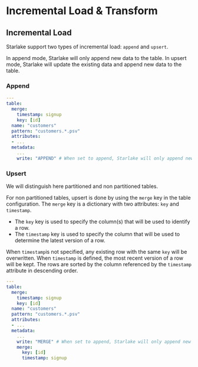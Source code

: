 # Incremental Load & Transform


## Incremental Load

Starlake support two types of incremental load: `append` and `upsert`.

In append mode, Starlake will only append new data to the table. In upsert mode, Starlake will update the existing data and append new data to the table.

### Append

```yaml {11}
---
table:
  merge:
    timestamp: signup
    key: [id]
  name: "customers"
  pattern: "customers.*.psv"
  attributes:
  - ...
  metadata:
    ...
    write: "APPEND" # When set to append, Starlake will only append new data to the table.
```

### Upsert
We will distinguish here partitioned and non partitioned tables.

For non partitioned tables, upsert is done by using the `merge` key in the table configuration. The `merge` key is a dictionary with two attributes: `key` and `timestamp`.
- The `key` key is used to specify the column(s) that will be used to identify a row.
- The `timestamp` key is used to specify the column that will be used to determine the latest version of a row.

When `timestamp`is not specified, any existing row with the same `key` will be overwritten.
When `timestamp` is defined, the most recent version of a row will be kept. The rows are sorted by the column referenced by the `timestamp` attribute in descending order.

```yaml
---
table:
  merge:
    timestamp: signup
    key: [id]
  name: "customers"
  pattern: "customers.*.psv"
  attributes:
  - ...
  metadata:
    ...
    write: "MERGE" # When set to append, Starlake will only append new data to the table.
    merge:
      key: [id]
      timestamp: signup
```
